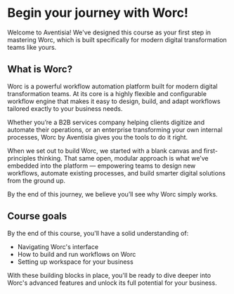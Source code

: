 # Begin your journey with Worc!

Welcome to Aventisia! We've designed this course as your first step in mastering Worc, which is built specifically for modern digital transformation teams like yours.

## What is Worc?

Worc is a powerful workflow automation platform built for modern digital transformation teams. At its core is a highly flexible and configurable workflow engine that makes it easy to design, build, and adapt workflows tailored exactly to your business needs.

Whether you’re a B2B services company helping clients digitize and automate their operations, or an enterprise transforming your own internal processes, Worc by Aventisia gives you the tools to do it right.

When we set out to build Worc, we started with a blank canvas and first-principles thinking. That same open, modular approach is what we’ve embedded into the platform — empowering teams to design new workflows, automate existing processes, and build smarter digital solutions from the ground up.

By the end of this journey, we believe you’ll see why Worc simply works.

## Course goals

By the end of this course, you'll have a solid understanding of:
+ Navigating Worc's interface
+ How to build and run workflows on Worc
+ Setting up workspace for your business

With these building blocks in place, you'll be ready to dive deeper into Worc's advanced features and unlock its full potential for your business.

